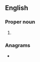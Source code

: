 {{also|macc}}
==English==

===Proper noun===
{{en-proper noun}}

# {{abbreviation of|Maccabees|lang=en}}

===Anagrams===
* {{anagrams|en|ACMC}}